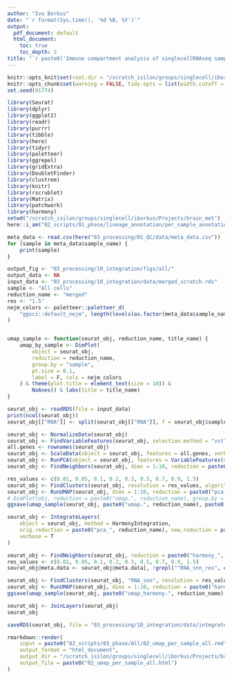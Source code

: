 ```yaml
---
author: "Ivo Borkus"
date: "`r format(Sys.time(), '%d %B, %Y')`"
output:  
  pdf_document: default
  html_document:
    toc: true
    toc_depth: 2
title: "`r paste0('Immune compartment analysis of singlecellRNAseq samples')`"
---
```


```r
knitr::opts_knit$set(root.dir = "/scratch_isilon/groups/singlecell/iborkus/Projects/brain_met") # nolint
knitr::opts_chunk$set(warning = FALSE, tidy.opts = list(width.cutoff = 60), tidy = FALSE) # nolint
set.seed(91774)
```

```R
library(Seurat)
library(dplyr)
library(ggplot2)
library(readr)
library(purrr)
library(tibble)
library(here)
library(tidyr)
library(paletteer)
library(ggrepel)
library(gridExtra)
library(DoubletFinder)
library(clustree)
library(knitr)
library(rscrublet)
library(Matrix)
library(patchwork)
library(harmony)
setwd("/scratch_isilon/groups/singlecell/iborkus/Projects/brain_met")
here::i_am("02_scripts/01_phase/lineage_annotation/per_sample_annotation.rmd")
```

```R
meta_data <- read.csv(here("03_processing/01_QC/data/meta_data.csv"))
for (sample in meta_data$sample_name) {
    print(sample)
}
```

```R
output_fig <- "03_processing/10_integration/figs/all/"
output_data <- NA
input_data <- "03_processing/10_integration/data/merged_scratch.rds"
sample <- "All cells"
reduction_name <- "merged"
res <- "1.5"
nejm_colors <- paletteer::paletteer_d(
    "ggsci::default_nejm", length(levels(as.factor(meta_data$sample_name)))
)
```
```R

```

```R
umap_sample <- function(seurat_obj, reduction_name, title_name) {
    umap_by_sample <- DimPlot(
        object = seurat_obj,
        reduction = reduction_name,
        group.by = "sample",
        pt.size = 0.1,
        label = F, cols = nejm_colors
    ) & theme(plot.title = element_text(size = 10)) &
        NoAxes() & labs(title = title_name)
}
```



```R
seurat_obj <- readRDS(file = input_data)
print(ncol(seurat_obj))
seurat_obj[["RNA"]] <- split(seurat_obj[["RNA"]], f = seurat_obj$sample)
```

```R
seurat_obj <- NormalizeData(seurat_obj)
seurat_obj <- FindVariableFeatures(seurat_obj, selection.method = "vst", nfeatures = 2000, verbose = TRUE)
all.genes <- rownames(seurat_obj)
seurat_obj <- ScaleData(object = seurat_obj, features = all.genes, verbose = FALSE)
seurat_obj <- RunPCA(object = seurat_obj, features = VariableFeatures(object = seurat_obj), nfeatures.print = 5, ndims.print = 1:2, reduction.name = paste0("pca_", reduction_name))
seurat_obj <- FindNeighbors(seurat_obj, dims = 1:10, reduction = paste0("pca_", reduction_name))

res_values <- c(0.01, 0.05, 0.1, 0.2, 0.3, 0.5, 0.7, 0.9, 1.5)
seurat_obj <- FindClusters(seurat_obj, resolution = res_values, algorithm = 4)
seurat_obj <- RunUMAP(seurat_obj, dims = 1:10, reduction = paste0("pca_", reduction_name), reduction.name = paste0("umap.", reduction_name), verbose = FALSE)
# DimPlot(obj, reduction = paste0("umap.", reduction_name), group.by = c("sample"))
ggsave(umap_sample(seurat_obj, paste0("umap.", reduction_name), paste0("merging of samples using", sample), file = paste0("03_processing/10_integration/figs/", reduction_name, "_sample.png")), height = 20, width = 20)
```


```R
seurat_obj <- IntegrateLayers(
    object = seurat_obj, method = HarmonyIntegration,
    orig.reduction = paste0("pca_", reduction_name), new.reduction = paste0("harmony_", reduction_name),
    verbose = T
)

seurat_obj <- FindNeighbors(seurat_obj, reduction = paste0("harmony_", reduction_name), dims = 1:10)
res_values <- c(0.01, 0.05, 0.1, 0.2, 0.3, 0.5, 0.7, 0.9, 1.5)
seurat_obj@meta.data <- seurat_obj@meta.data[, !grepl("^RNA_snn_res", colnames(seurat_obj@meta.data))]

seurat_obj <- FindClusters(seurat_obj, "RNA_snn", resolution = res_values, algorithm = 4)
seurat_obj <- RunUMAP(seurat_obj, dims = 1:10, reduction = paste0("harmony_", reduction_name), reduction.name = paste0("umap_harmony.", reduction_name), verbose = FALSE)
ggsave(umap_sample(seurat_obj, paste0("umap_harmony.", reduction_name), paste0("Merging of samples using: ", sample, " integrated"), file = paste0("03_processing/10_integration/figs/harmony_", reduction_name, "_sample.png")), height = 20, width = 20)
```


```R
seurat_obj <- JoinLayers(seurat_obj)
seurat_obj

saveRDS(seurat_obj, file = "03_processing/10_integration/data/integrated_all.rds")
```


```R
rmarkdown::render(
    input = paste0("02_scripts/03_phase/All/02_umap_per_sample_all.rmd"),
    output_format = "html_document",
    output_dir = "/scratch_isilon/groups/singlecell/iborkus/Projects/brain_met/02_scripts/knits/03_phase/All/",
    output_file = paste0("02_umap_per_sample_all.html")
)
```
